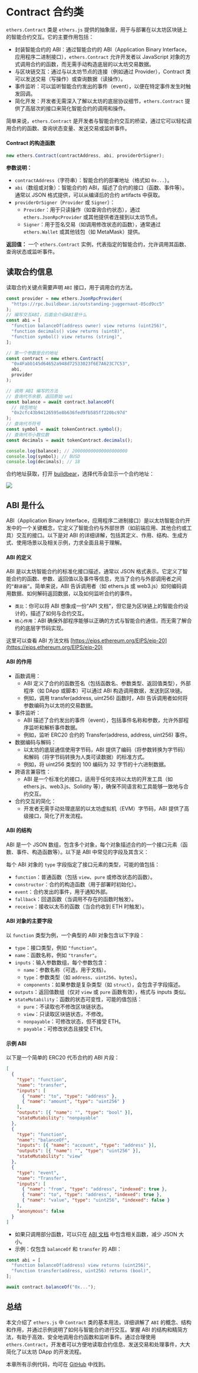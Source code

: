 # Contract 合约类

`ethers.Contract` 类是 `ethers.js` 提供的抽象层，用于与部署在以太坊区块链上的智能合约交互。它的主要作用包括：

- 封装智能合约的 ABI：通过智能合约的 ABI（Application Binary Interface，应用程序二进制接口），`ethers.Contract` 允许开发者以 JavaScript 对象的方式调用合约的函数，而无需手动构造底层的以太坊交易数据。
- 与区块链交互：通过与以太坊节点的连接（例如通过 Provider），Contract 类可以发送交易（写操作）或查询数据（读操作）。
- 事件监听：可以监听智能合约发出的事件（event），以便在特定事件发生时触发回调。
- 简化开发：开发者无需深入了解以太坊的底层协议细节，`ethers.Contract` 提供了高层次的接口来简化智能合约的调用和操作。

简单来说，`ethers.Contract` 是开发者与智能合约交互的桥梁，通过它可以轻松调用合约的函数、查询状态变量、发送交易或监听事件。

#### Contract 的构造函数

```js
new ethers.Contract(contractAddress, abi, providerOrSigner);
```

**参数说明：**

- `contractAddress`（字符串）：智能合约的部署地址（格式如 `0x...`）。
- `abi`（数组或对象）：智能合约的 ABI，描述了合约的接口（函数、事件等）。通常以 JSON 格式提供，可以从编译后的合约 artifacts 中获取。
- `providerOrSigner`（`Provider` 或 `Signer`）：
  - `Provider`：用于只读操作（如查询合约状态），通过 `ethers.JsonRpcProvider` 或其他提供者连接到以太坊节点。
  - `Signer`：用于签名交易（如调用修改状态的函数），通常通过 `ethers.Wallet` 或其他钱包（如 MetaMask）提供。

**返回值：** 一个 `ethers.Contract` 实例，代表指定的智能合约，允许调用其函数、查询状态或监听事件。

## 读取合约信息

读取合约关键点需要声明 `ABI` 接口，用于调用合约方法。

```js
const provider = new ethers.JsonRpcProvider(
  "https://rpc.buildbear.io/outstanding-juggernaut-05cd9cc5"
);
// 编写交互ABI，后面会介绍ABI是什么
const abi = [
  "function balanceOf(address owner) view returns (uint256)",
  "function decimals() view returns (uint8)",
  "function symbol() view returns (string)",
];

// 第一个参数是合约地址
const contract = new ethers.Contract(
  "0x4Fabb145d64652a948d72533023f6E7A623C7C53",
  abi,
  provider
);

// 调用 ABI 编写的方法
// 查询代币余额，返回原始 wei
const balance = await contract.balanceOf(
  // 钱包地址
  "0x2cfc43b94126595e8b636fed9fb585ff220bc97d"
);
// 查询代币符号
const symbol = await tokenContract.symbol();
// 查询代币小数位数
const decimals = await tokenContract.decimals();

console.log(balance); // 200000000000000000000
console.log(symbol); // BUSD
console.log(decimals); // 18
```

合约地址获取，打开 [buildbear](https://app.buildbear.io/)，选择代币会显示一个合约地址：

![](./img/1.png)


<Contract />

## ABI 是什么

ABI（Application Binary Interface，应用程序二进制接口）是以太坊智能合约开发中的一个关键概念，它定义了智能合约与外部世界（如前端应用、其他合约或工具）交互的接口。以下是对 ABI 的详细讲解，包括其定义、作用、结构、生成方式、使用场景以及相关示例，力求全面且易于理解。

#### ABI 的定义

ABI 是以太坊智能合约的标准化接口描述，通常以 JSON 格式表示。它定义了智能合约的函数、参数、返回值以及事件等信息，充当了合约与外部调用者之间的`“翻译器”`。简单来说，ABI 告诉调用者（如 ethers.js 或 web3.js）如何编码调用数据、如何解码返回数据，以及如何监听合约的事件。

- `类比`：你可以将 ABI 想象成一份“API 文档”，但它是为区块链上的智能合约设计的，描述了如何与合约交互。
- `核心作用`：ABI 确保外部程序能够以正确的方式与智能合约通信，而无需了解合约的底层字节码实现。

这里可以查看 ABI 方法文档 [https://eips.ethereum.org/EIPS/eip-20](https://eips.ethereum.org/EIPS/eip-20)

#### ABI 的作用

- 函数调用：
  - ABI 定义了合约的函数签名（包括函数名、参数类型、返回值类型），外部程序（如 DApp 或脚本）可以通过 ABI 构造调用数据，发送到区块链。
  - 例如，调用 transfer(address, uint256) 函数时，ABI 告诉调用者如何将参数编码为以太坊的交易数据。
- 事件监听：
  - ABI 描述了合约发出的事件（event），包括事件名称和参数，允许外部程序监听和解析事件数据。
  - 例如，监听 ERC20 合约的 Transfer(address, address, uint256) 事件。
- 数据编码与解码：
  - 以太坊的底层通信使用字节码，ABI 提供了编码（将参数转换为字节码）和解码（将字节码转换为人类可读数据）的标准方式。
  - 例如，将 uint256 类型的 100 编码为 32 字节的十六进制数据。
- 跨语言兼容性：
  - ABI 是一个标准化的接口，适用于任何支持以太坊的开发工具（如 ethers.js、web3.js、Solidity 等），确保不同语言和工具能够一致地与合约交互。
- 合约交互的简化：
  - 开发者无需手动处理底层的以太坊虚拟机（EVM）字节码，ABI 提供了高级接口，简化了开发流程。

#### ABI 的结构

ABI 是一个 JSON 数组，包含多个对象，每个对象描述合约的一个接口元素（函数、事件、构造函数等）。以下是 ABI 中常见的字段及其含义：

每个 ABI 对象的 `type` 字段指定了接口元素的类型，可能的值包括：

- `function`：普通函数（包括 `view`、`pure` 或修改状态的函数）。
- `constructor`：合约的构造函数（用于部署时初始化）。
- `event`：合约发出的事件，用于通知外部。
- `fallback`：回退函数（当调用不存在的函数时触发）。
- `receive`：接收以太币的函数（当合约收到 ETH 时触发）。

#### ABI 对象的主要字段

以 `function` 类型为例，一个典型的 ABI 对象包含以下字段：

- `type`：接口类型，例如 `"function"`。
- `name`：函数名称，例如 `"transfer"`。
- `inputs`：输入参数数组，每个参数包含：
  - `name`：参数名称（可选，用于文档）。
  - `type`：参数类型（如 `address`、`uint256`、`bytes`）。
  - `components`：如果参数是复杂类型（如 `struct`），会包含子字段描述。
- `outputs`：返回值数组（仅对 `view` 或 `pure` 函数有效），格式与 inputs 类似。
- `stateMutability`：函数的状态可变性，可能的值包括：
  - `pure`：不读取也不修改区块链状态。
  - `view`：只读取区块链状态，不修改。
  - `nonpayable`：可修改状态，但不接受 ETH。
  - `payable`：可修改状态且接受 ETH。

#### 示例 ABI

以下是一个简单的 ERC20 代币合约的 ABI 片段：

```json
[
  {
    "type": "function",
    "name": "transfer",
    "inputs": [
      { "name": "to", "type": "address" },
      { "name": "amount", "type": "uint256" }
    ],
    "outputs": [{ "name": "", "type": "bool" }],
    "stateMutability": "nonpayable"
  },
  {
    "type": "function",
    "name": "balanceOf",
    "inputs": [{ "name": "account", "type": "address" }],
    "outputs": [{ "name": "", "type": "uint256" }],
    "stateMutability": "view"
  },
  {
    "type": "event",
    "name": "Transfer",
    "inputs": [
      { "name": "from", "type": "address", "indexed": true },
      { "name": "to", "type": "address", "indexed": true },
      { "name": "value", "type": "uint256", "indexed": false }
    ],
    "anonymous": false
  }
]
```

- 如果只调用部分函数，可以只在 [ABI 文档](https://eips.ethereum.org/EIPS/eip-20) 中包含相关函数，减少 JSON 大小。
- 示例：仅包含 `balanceOf` 和 `transfer` 的 ABI：

```js
const abi = [
  "function balanceOf(address) view returns (uint256)",
  "function transfer(address, uint256) returns (bool)",
];

await contract.balanceOf("0x...");
```

## 总结

本文介绍了 `ethers.js` 中 `Contract` 类的基本用法，详细讲解了 `ABI` 的概念、结构和作用，并通过示例说明了如何与智能合约进行交互。掌握 ABI 的结构和精简方法，有助于高效、安全地调用合约函数和监听事件。通过合理使用 `ethers.Contract`，开发者可以方便地读取合约信息、发送交易和处理事件，大大简化了以太坊 DApp 的开发流程。

本章所有示例代码，均可在 [GitHub](https://github.com/xjh22222228/ethers-tutorial/blob/main/docs/contract/Contract.tsx) 中找到。
